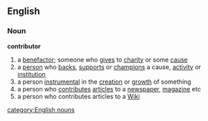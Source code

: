 ==English==
===Noun===
'''contributor'''
#a [[benefactor]]; someone who [[give]]s to [[charity]] or some [[cause]]
#a [[person]] who [[back]]s, [[support]]s or [[champion]]s a cause, [[activity]] or [[institution]]
#a person [[instrumental]] in the [[creation]] or [[growth]] of something
#a person who [[contribute]]s [[article]]s to a [[newspaper]], [[magazine]] etc
#a person who contributes articles to a [[Wiki]]
[[category:English nouns]]